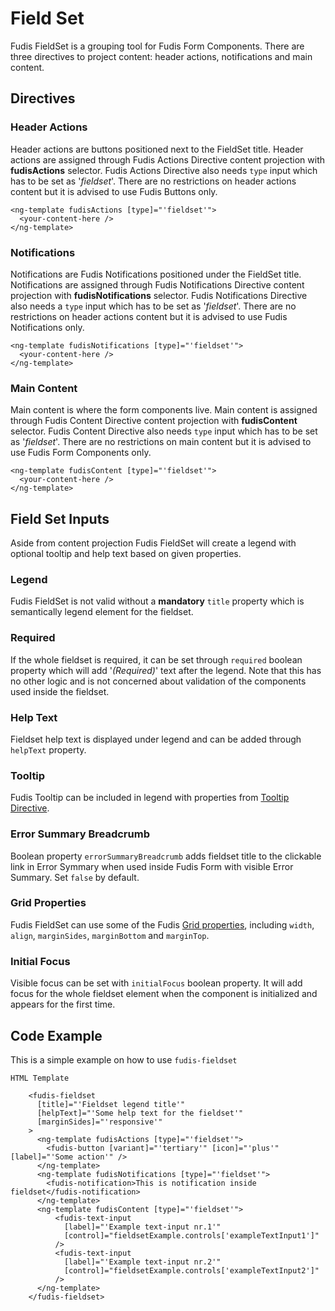
<Meta title="Components/Form/Field Set" />

# Field Set

Fudis FieldSet is a grouping tool for Fudis Form Components. There are three directives to project content: header actions, notifications and main content.

## Directives

### Header Actions

Header actions are buttons positioned next to the FieldSet title.
Header actions are assigned through Fudis Actions Directive content projection with **fudisActions** selector.
Fudis Actions Directive also needs `type` input which has to be set as '_fieldset_'.
There are no restrictions on header actions content but it is advised to use Fudis Buttons only.

```
<ng-template fudisActions [type]="'fieldset'">
  <your-content-here />
</ng-template>
```

### Notifications

Notifications are Fudis Notifications positioned under the FieldSet title.
Notifications are assigned through Fudis Notifications Directive content projection with **fudisNotifications** selector.
Fudis Notifications Directive also needs a `type` input which has to be set as '_fieldset_'.
There are no restrictions on header actions content but it is advised to use Fudis Notifications only.

```
<ng-template fudisNotifications [type]="'fieldset'">
  <your-content-here />
</ng-template>
```

### Main Content

Main content is where the form components live. Main content is assigned through Fudis Content Directive content projection with **fudisContent** selector.
Fudis Content Directive also needs `type` input which has to be set as '_fieldset_'.
There are no restrictions on main content but it is advised to use Fudis Form Components only.

```
<ng-template fudisContent [type]="'fieldset'">
  <your-content-here />
</ng-template>
```

## Field Set Inputs

Aside from content projection Fudis FieldSet will create a legend with optional tooltip and help text based on given properties.

### Legend

Fudis FieldSet is not valid without a **mandatory** `title` property which is semantically legend element for the fieldset.

### Required

If the whole fieldset is required, it can be set through `required` boolean property which will add '_(Required)_' text after the legend.
Note that this has no other logic and is not concerned about validation of the components used inside the fieldset.

### Help Text

Fieldset help text is displayed under legend and can be added through `helpText` property.

### Tooltip

Fudis Tooltip can be included in legend with properties from [Tooltip Directive](/docs/directives-tooltip--documentation).

### Error Summary Breadcrumb

Boolean property `errorSummaryBreadcrumb` adds fieldset title to the clickable link in Error Symmary when used inside Fudis Form with visible Error Summary. Set `false` by default.

### Grid Properties

Fudis FieldSet can use some of the Fudis [Grid properties](/docs/foundations-grid--documentation), including `width`, `align`, `marginSides`, `marginBottom` and `marginTop`.

### Initial Focus

Visible focus can be set with `initialFocus` boolean property. It will add focus for the whole fieldset element when the component is initialized and appears for the first time.

## Code Example

This is a simple example on how to use `fudis-fieldset`

```
HTML Template

    <fudis-fieldset
      [title]="'Fieldset legend title'"
      [helpText]="'Some help text for the fieldset'"
      [marginSides]="'responsive'"
    >
      <ng-template fudisActions [type]="'fieldset'">
        <fudis-button [variant]="'tertiary'" [icon]="'plus'" [label]="'Some action'" />
      </ng-template>
      <ng-template fudisNotifications [type]="'fieldset'">
        <fudis-notification>This is notification inside fieldset</fudis-notification>
      </ng-template>
      <ng-template fudisContent [type]="'fieldset'">
          <fudis-text-input
            [label]="'Example text-input nr.1'"
            [control]="fieldsetExample.controls['exampleTextInput1']"
          />
          <fudis-text-input
            [label]="'Example text-input nr.2'"
            [control]="fieldsetExample.controls['exampleTextInput2']"
          />
      </ng-template>
    </fudis-fieldset>
```
